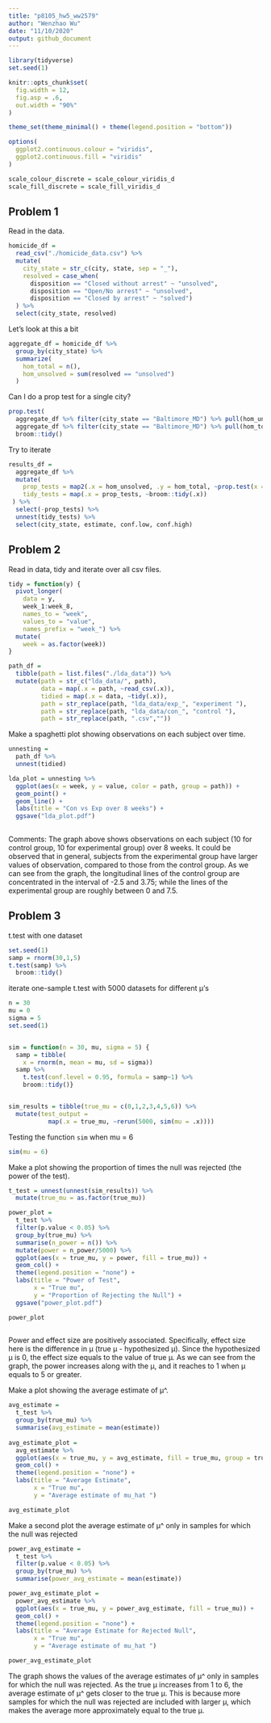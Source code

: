 ```yaml
---
title: "p8105_hw5_ww2579"
author: "Wenzhao Wu"
date: "11/10/2020"
output: github_document
---
```


```r
library(tidyverse)
set.seed(1)

knitr::opts_chunk$set(
  fig.width = 12,
  fig.asp = .6,
  out.width = "90%"
)

theme_set(theme_minimal() + theme(legend.position = "bottom"))

options(
  ggplot2.continuous.colour = "viridis",
  ggplot2.continuous.fill = "viridis"
)

scale_colour_discrete = scale_colour_viridis_d
scale_fill_discrete = scale_fill_viridis_d
```

## Problem 1

Read in the data. 

```r
homicide_df = 
  read_csv("./homicide_data.csv") %>%
  mutate(
    city_state = str_c(city, state, sep = "_"),
    resolved = case_when(
      disposition == "Closed without arrest" ~ "unsolved",
      disposition == "Open/No arrest" ~ "unsolved",
      disposition == "Closed by arrest" ~ "solved")
  ) %>%
  select(city_state, resolved)
```

Let's look at this a bit

```r
aggregate_df = homicide_df %>%
  group_by(city_state) %>%
  summarize(
    hom_total = n(),
    hom_unsolved = sum(resolved == "unsolved")
  )
```

Can I do a prop test for a single city?

```r
prop.test(
  aggregate_df %>% filter(city_state == "Baltimore_MD") %>% pull(hom_unsolved),
  aggregate_df %>% filter(city_state == "Baltimore_MD") %>% pull(hom_total)) %>%
  broom::tidy()
```

Try to iterate

```r
results_df = 
  aggregate_df %>%
  mutate(
    prop_tests = map2(.x = hom_unsolved, .y = hom_total, ~prop.test(x = .x, n = .y)), 
    tidy_tests = map(.x = prop_tests, ~broom::tidy(.x))
 ) %>%
  select(-prop_tests) %>%
  unnest(tidy_tests) %>%
  select(city_state, estimate, conf.low, conf.high)
```

## Problem 2

Read in data, tidy and iterate over all csv files.

```r
tidy = function(y) {
  pivot_longer(
    data = y,
    week_1:week_8,
    names_to = "week",
    values_to = "value",
    names_prefix = "week_") %>%
  mutate(
    week = as.factor(week))
}

path_df = 
  tibble(path = list.files("./lda_data")) %>%
  mutate(path = str_c("lda_data/", path),
         data = map(.x = path, ~read_csv(.x)),
         tidied = map(.x = data, ~tidy(.x)),
         path = str_replace(path, "lda_data/exp_", "experiment "),
         path = str_replace(path, "lda_data/con_", "control "),
         path = str_replace(path, ".csv",""))

```

Make a spaghetti plot showing observations on each subject over time.

```r
unnesting = 
  path_df %>%
  unnest(tidied)

lda_plot = unnesting %>%
  ggplot(aes(x = week, y = value, color = path, group = path)) +
  geom_point() +
  geom_line() +
  labs(title = "Con vs Exp over 8 weeks") +
  ggsave("lda_plot.pdf")
  
```

Comments: The graph above shows observations on each subject (10 for control group, 10 for experimental group) over 8 weeks. It could be observed that in general, subjects from the experimental group have larger values of observation, compared to those from the control group. As we can see from the graph, the longitudinal lines of the control group are concentrated in the interval of -2.5 and 3.75; while the lines of the experimental group are roughly between 0 and 7.5.


## Problem 3

t.test with one dataset

```r
set.seed(1)
samp = rnorm(30,1,5)
t.test(samp) %>%
  broom::tidy()
```

iterate one-sample t.test with 5000 datasets for different μ's

```r
n = 30
mu = 0
sigma = 5
set.seed(1)


sim = function(n = 30, mu, sigma = 5) {
  samp = tibble(
    x = rnorm(n, mean = mu, sd = sigma))
  samp %>%
    t.test(conf.level = 0.95, formula = samp~1) %>%
    broom::tidy()}


sim_results = tibble(true_mu = c(0,1,2,3,4,5,6)) %>%
  mutate(test_output = 
           map(.x = true_mu, ~rerun(5000, sim(mu = .x))))
```
 
Testing the function `sim` when mu = 6

```r
sim(mu = 6)
```

Make a plot showing the proportion of times the null was rejected (the power of the test).

```r
t_test = unnest(unnest(sim_results)) %>%
  mutate(true_mu = as.factor(true_mu))

power_plot = 
  t_test %>%
  filter(p.value < 0.05) %>%
  group_by(true_mu) %>%
  summarise(n_power = n()) %>%
  mutate(power = n_power/5000) %>%
  ggplot(aes(x = true_mu, y = power, fill = true_mu)) +
  geom_col() +
  theme(legend.position = "none") +
  labs(title = "Power of Test",
       x = "True mu",
       y = "Proportion of Rejecting the Null") +
  ggsave("power_plot.pdf")

power_plot
  
```

Power and effect size are positively associated. Specifically, effect size here is the difference in μ (true μ - hypothesized μ). Since the hypothesized μ is 0, the effect size equals to the value of true μ. As we can see from the graph, the power increases along with the μ, and it reaches to 1 when μ equals to 5 or greater. 


Make a plot showing the average estimate of μ^.

```r
avg_estimate = 
  t_test %>%
  group_by(true_mu) %>%
  summarise(avg_estimate = mean(estimate))
  
avg_estimate_plot = 
  avg_estimate %>%
  ggplot(aes(x = true_mu, y = avg_estimate, fill = true_mu, group = true_mu)) +
  geom_col() +
  theme(legend.position = "none") +
  labs(title = "Average Estimate",
       x = "True mu",
       y = "Average estimate of mu_hat ")

avg_estimate_plot
```

Make a second plot the average estimate of μ^ only in samples for which the null was rejected

```r
power_avg_estimate = 
  t_test %>%
  filter(p.value < 0.05) %>%
  group_by(true_mu) %>%
  summarise(power_avg_estimate = mean(estimate))

power_avg_estimate_plot = 
  power_avg_estimate %>%
  ggplot(aes(x = true_mu, y = power_avg_estimate, fill = true_mu)) +
  geom_col() +
  theme(legend.position = "none") +
  labs(title = "Average Estimate for Rejected Null",
       x = "True mu",
       y = "Average estimate of mu_hat ")

power_avg_estimate_plot
```

The graph shows the values of the average estimates of μ^ only in samples for which the null was rejected. As the true μ increases from 1 to 6, the average estimate of μ^ gets closer to the true μ. This is because more samples for which the null was rejected are included with larger μ, which makes the average more approximately equal to the true μ.
